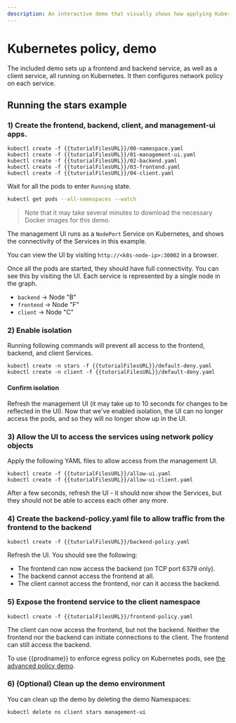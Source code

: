 ```yaml
---
description: An interactive demo that visually shows how applying Kubernetes policy allows and denies connections.
---
```


# Kubernetes policy, demo

The included demo sets up a frontend and backend service, as well as a client service, all
running on Kubernetes. It then configures network policy on each service.

<!--TODO-XREFS-CC
## Prerequisites

To create a Kubernetes cluster which supports the Kubernetes network policy API, follow
one of our [getting started guides](/getting-started/index).
-->

## Running the stars example

### 1) Create the frontend, backend, client, and management-ui apps.

```shell
kubectl create -f {{tutorialFilesURL}}/00-namespace.yaml
kubectl create -f {{tutorialFilesURL}}/01-management-ui.yaml
kubectl create -f {{tutorialFilesURL}}/02-backend.yaml
kubectl create -f {{tutorialFilesURL}}/03-frontend.yaml
kubectl create -f {{tutorialFilesURL}}/04-client.yaml
```

Wait for all the pods to enter `Running` state.

```bash
kubectl get pods --all-namespaces --watch
```

> Note that it may take several minutes to download the necessary Docker images for this demo.

The management UI runs as a `NodePort` Service on Kubernetes, and shows the connectivity
of the Services in this example.

You can view the UI by visiting `http://<k8s-node-ip>:30002` in a browser.

Once all the pods are started, they should have full connectivity. You can see this by visiting the UI. Each service is
represented by a single node in the graph.

- `backend` -> Node "B"
- `frontend` -> Node "F"
- `client` -> Node "C"

### 2) Enable isolation

Running following commands will prevent all access to the frontend, backend, and client Services.

```shell
kubectl create -n stars -f {{tutorialFilesURL}}/default-deny.yaml
kubectl create -n client -f {{tutorialFilesURL}}/default-deny.yaml
```

#### Confirm isolation

Refresh the management UI (it may take up to 10 seconds for changes to be reflected in the UI).
Now that we've enabled isolation, the UI can no longer access the pods, and so they will no longer show up in the UI.

### 3) Allow the UI to access the services using network policy objects

Apply the following YAML files to allow access from the management UI.

```shell
kubectl create -f {{tutorialFilesURL}}/allow-ui.yaml
kubectl create -f {{tutorialFilesURL}}/allow-ui-client.yaml
```

After a few seconds, refresh the UI - it should now show the Services, but they should not be able to access each other any more.

### 4) Create the backend-policy.yaml file to allow traffic from the frontend to the backend

```shell
kubectl create -f {{tutorialFilesURL}}/backend-policy.yaml
```

Refresh the UI. You should see the following:

- The frontend can now access the backend (on TCP port 6379 only).
- The backend cannot access the frontend at all.
- The client cannot access the frontend, nor can it access the backend.

### 5) Expose the frontend service to the client namespace

```shell
kubectl create -f {{tutorialFilesURL}}/frontend-policy.yaml
```

The client can now access the frontend, but not the backend. Neither the frontend nor the backend
can initiate connections to the client. The frontend can still access the backend.

To use {{prodname}} to enforce egress policy on Kubernetes pods, see [the advanced policy demo](kubernetes-policy-advanced.mdx).

### 6) (Optional) Clean up the demo environment

You can clean up the demo by deleting the demo Namespaces:

```bash
kubectl delete ns client stars management-ui
```
